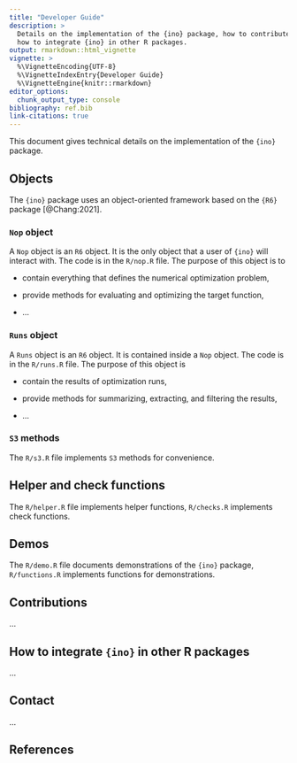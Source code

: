 ```yaml
---
title: "Developer Guide"
description: >
  Details on the implementation of the {ino} package, how to contribute, and
  how to integrate {ino} in other R packages.
output: rmarkdown::html_vignette
vignette: >
  %\VignetteEncoding{UTF-8}
  %\VignetteIndexEntry{Developer Guide}
  %\VignetteEngine{knitr::rmarkdown}
editor_options: 
  chunk_output_type: console
bibliography: ref.bib
link-citations: true
---
```


This document gives technical details on the implementation of the `{ino}` package.

## Objects

The `{ino}` package uses an object-oriented framework based on the `{R6}` package [@Chang:2021]. 

### `Nop` object

A `Nop` object is an `R6` object. It is the only object that a user of `{ino}` will interact with. The code is in the `R/nop.R` file. The purpose of this object is to

- contain everything that defines the numerical optimization problem,

- provide methods for evaluating and optimizing the target function,

- ...

### `Runs` object

A `Runs` object is an `R6` object. It is contained inside a `Nop` object. The code is in the `R/runs.R` file. The purpose of this object is 

- contain the results of optimization runs,

- provide methods for summarizing, extracting, and filtering the results,

- ...

### `S3` methods

The `R/s3.R` file implements `S3` methods for convenience.

## Helper and check functions

The `R/helper.R` file implements helper functions, `R/checks.R` implements check functions.

## Demos

The `R/demo.R` file documents demonstrations of the `{ino}` package, `R/functions.R` implements functions for demonstrations.

## Contributions

...

## How to integrate `{ino}` in other R packages

...

## Contact

...

## References
